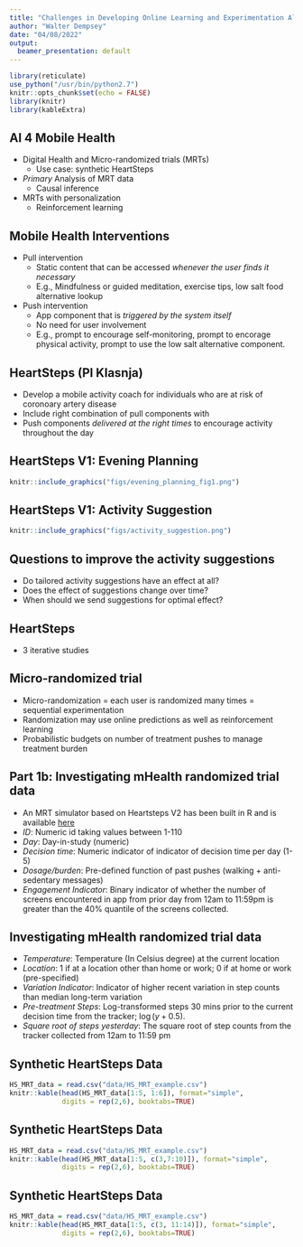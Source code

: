 ```yaml
---
title: "Challenges in Developing Online Learning and Experimentation Algorithms in Digital Health (CHIL 2022)"
author: "Walter Dempsey"
date: "04/08/2022"
output:
  beamer_presentation: default
---
```


```r
library(reticulate)
use_python("/usr/bin/python2.7")
knitr::opts_chunk$set(echo = FALSE)
library(knitr)
library(kableExtra)
```

## AI 4 Mobile Health

- Digital Health and Micro-randomized trials (MRTs)
  + Use case: synthetic HeartSteps
- _Primary_ Analysis of MRT data
  + Causal inference
- MRTs with personalization
  + Reinforcement learning

## Mobile Health Interventions

- Pull intervention
  + Static content that can be accessed _whenever the user finds it necessary_
  + E.g., Mindfulness or guided meditation, exercise tips, low salt food alternative lookup
- Push intervention
  + App component that is _triggered by the system itself_
  + No need for user involvement
  + E.g., prompt to encourage self-monitoring, prompt to encorage physical activity, prompt to use the low salt alternative component.
  
## HeartSteps (PI Klasnja)

- Develop a mobile activity coach for individuals who are at risk of coronoary artery disease
- Include right combination of pull components with
- Push components _delivered at the right times_ to encourage activity throughout the day

## HeartSteps V1: Evening Planning

```r
knitr::include_graphics("figs/evening_planning_fig1.png")
```

## HeartSteps V1: Activity Suggestion

```r
knitr::include_graphics("figs/activity_suggestion.png")
```

## Questions to improve the activity suggestions

- Do tailored activity suggestions have an effect at all?
- Does the effect of suggestions change over time? 
- When should we send suggestions for optimal effect?

## HeartSteps 

- 3 iterative studies

## Micro-randomized trial

- Micro-randomization = each user is randomized many times = sequential experimentation
- Randomization may use online predictions as well as reinforcement learning
- Probabilistic budgets on number of treatment pushes to manage treatment burden



## Part 1b: Investigating mHealth randomized trial data

- An MRT simulator based on Heartsteps V2 has been built in R and is available [here](https://drive.google.com/drive/folders/1rhCWugawTjEnwmagrOPwxNssrgIsnypT?usp=sharing)
- _ID_: Numeric id taking values between 1-110
- _Day_: Day-in-study (numeric)
- _Decision time_: Numeric indicator of indicator of decision time per day (1-5)
- _Dosage/burden_: Pre-defined function of past pushes (walking + anti-sedentary messages)
- _Engagement Indicator_: Binary indicator of whether the number of screens encountered in app from prior day from 12am to 11:59pm is greater than the 40% quantile of the screens collected.

## Investigating mHealth randomized trial data

- _Temperature_: Temperature (In Celsius degree) at the current location
- _Location_: 1 if at a location other than home or work; 0 if at home or work (pre-specified)
- _Variation Indicator_: Indicator of higher recent variation in step counts than median long-term variation
- _Pre-treatment Steps_: Log-transformed steps 30 mins prior to the current decision time from the tracker; $\log(y+0.5)$.
- _Square root of steps yesterday_: The square root of step counts from the tracker collected from 12am to 11:59 pm 

## Synthetic HeartSteps Data

```r
HS_MRT_data = read.csv("data/HS_MRT_example.csv")
knitr::kable(head(HS_MRT_data[1:5, 1:6]), format="simple",
             digits = rep(2,6), booktabs=TRUE)
```

## Synthetic HeartSteps Data

```r
HS_MRT_data = read.csv("data/HS_MRT_example.csv")
knitr::kable(head(HS_MRT_data[1:5, c(3,7:10)]), format="simple",
             digits = rep(2,6), booktabs=TRUE)
```

## Synthetic HeartSteps Data

```r
HS_MRT_data = read.csv("data/HS_MRT_example.csv")
knitr::kable(head(HS_MRT_data[1:5, c(3, 11:14)]), format="simple",
             digits = rep(2,6), booktabs=TRUE)
```

